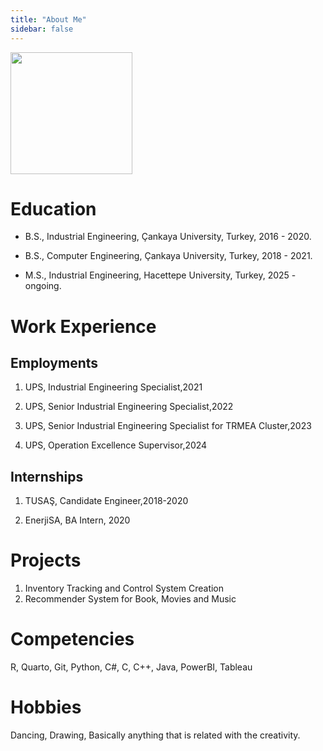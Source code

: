 ```yaml
---
title: "About Me"
sidebar: false 
---
```


![](images/1670511897993.jpeg){fig-align="center" width="195"}

# Education

-   B.S., Industrial Engineering, Çankaya University, Turkey, 2016 - 2020.

-   B.S., Computer Engineering, Çankaya University, Turkey, 2018 - 2021.

-   M.S., Industrial Engineering, Hacettepe University, Turkey, 2025 - ongoing.

# Work Experience

## Employments

1.  UPS, Industrial Engineering Specialist,2021

2.  UPS, Senior Industrial Engineering Specialist,2022

3.  UPS, Senior Industrial Engineering Specialist for TRMEA Cluster,2023

4.  UPS, Operation Excellence Supervisor,2024

## Internships

1.  TUSAŞ, Candidate Engineer,2018-2020

2.  EnerjiSA, BA Intern, 2020

# Projects

1.  Inventory Tracking and Control System Creation
2.  Recommender System for Book, Movies and Music

# Competencies

R, Quarto, Git, Python, C#, C, C++, Java, PowerBI, Tableau

# Hobbies

Dancing, Drawing, Basically anything that is related with the creativity.
